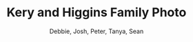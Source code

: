 ---
title: "Kery and Higgins Family Photo"
subtitle: "Debbie, Josh, Peter, Tanya, Sean"
creator: ""
categories: ["art"]
featuredImage: "../src/assets/images/item/art/DSC02738.png"
views: ["../src/assets/images/item/art/DSC02738.png"]
nextItem: []
---